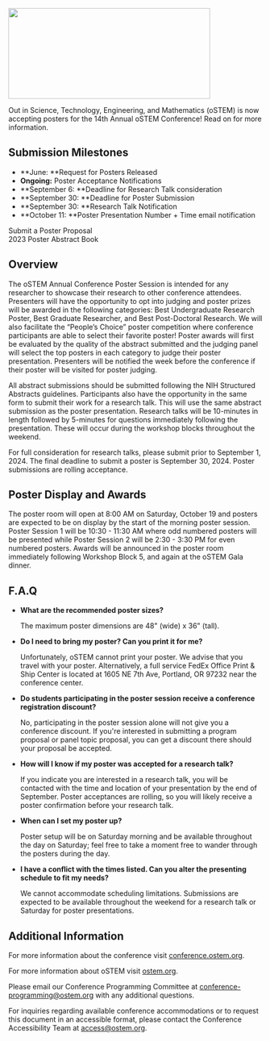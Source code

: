 
<SiteLayout title="Call for Posters" accent="nav-blue">

<Image
  src="/images/2023 cfp3.jpg"
  alt=""
  layout="responsive"
  width="400"
  height="180"
  priority="true"
/>
<br />

Out in Science, Technology, Engineering, and Mathematics (oSTEM) is now accepting posters for the 14th Annual oSTEM Conference! Read on for more information.

<div className="text-bright-peach font-bold">

## Submission Milestones

</div>

- **June: **Request for Posters Released
- <span className='text-nav-green'><b>Ongoing:</b> Poster Acceptance Notifications</span>
- **September 6: **Deadline for Research Talk consideration
- **September 30: **Deadline for Poster Submission
- **September 30: **Research Talk Notification
- **October 11: **Poster Presentation Number + Time email notification

<div className="my-2 flex flex-col items-center sm:flex-row justify-center">
  <div className="my-1 sm:mx-2">
    <CTAButton onClick="https://www.jotform.com/form/241195822875162">
      Submit a Poster Proposal
    </CTAButton>
  </div>
</div>

<div className="my-2 flex flex-col items-center sm:flex-row justify-center">
  <div className="my-1 sm:mx-2">
    <CTAButton onClick="https://cdn.ostem.org/publicfiles/oSTEM2023_Abstract_Book.pdf">
      2023 Poster Abstract Book
    </CTAButton>
  </div>
</div>

<div className="text-bright-peach font-bold">

## Overview

</div>

The oSTEM Annual Conference Poster Session is intended for any researcher to showcase their research to other conference attendees. Presenters will have the opportunity to opt into judging and poster prizes will be awarded in the following categories: Best Undergraduate Research Poster, Best Graduate Researcher, and Best Post-Doctoral Research. We will also facilitate the “People’s Choice” poster competition where conference participants are able to select their favorite poster! Poster awards will first be evaluated by the quality of the abstract submitted and the judging panel will select the top posters in each category to judge their poster presentation. Presenters will be notified the week before the conference if their poster will be visited for poster judging.  

All abstract submissions should be submitted following the NIH Structured Abstracts guidelines. 
Participants also have the opportunity in the same form to submit their work for a research talk. This will use the same abstract submission as the poster presentation. Research talks will be 10-minutes in length followed by 5-minutes for questions immediately following the presentation. These will occur during the workshop blocks throughout the weekend.  

For full consideration for research talks, please submit prior to September 1, 2024. The final deadline to submit a poster is September 30, 2024. Poster submissions are rolling acceptance. 

<div className="text-bright-peach font-bold">

## Poster Display and Awards

</div>

The poster room will open at 8:00 AM on Saturday, October 19 and posters are expected to be on display by the start of the morning poster session. Poster Session 1 will be 10:30 - 11:30 AM where odd numbered posters will be presented while Poster Session 2 will be 2:30 - 3:30 PM for even numbered posters. 
Awards will be announced in the poster room immediately following Workshop Block 5, and again at the oSTEM Gala dinner.


<div className="text-bright-peach font-bold">

## F.A.Q

</div>

- **What are the recommended poster sizes?**

  The maximum poster dimensions are 48" (wide) x 36" (tall).

- **Do I need to bring my poster? Can you print it for me?**

  Unfortunately, oSTEM cannot print your poster. We advise that you travel with
  your poster. Alternatively, a full service FedEx Office Print & Ship Center is located at 1605 NE 7th Ave, Portland, OR 97232 near the conference center.

- **Do students participating in the poster session receive a conference registration discount?**

  No, participating in the poster session alone will not give you a conference discount. If you're interested in submitting a program proposal or panel topic proposal, you can get a discount there should your proposal be accepted.

- **How will I know if my poster was accepted for a research talk?**  

  If you indicate you are interested in a research talk, you will be contacted with the time and location of your presentation by the end of September. Poster acceptances are rolling, so you will likely receive a poster confirmation before your research talk. 

- **When can I set my poster up?**
  
  Poster setup will be on Saturday morning and be available throughout the day on Saturday; feel free to take a moment free to wander through the posters during the day.

- **I have a conflict with the times listed. Can you alter the presenting schedule to fit my needs?**

  We cannot accommodate scheduling limitations. Submissions are expected to be available throughout the weekend for a research talk or Saturday for poster presentations. 


<div className="text-bright-peach font-bold">

## Additional Information

</div>

For more information about the conference visit [conference.ostem.org](https://conference.ostem.org).

For more information about oSTEM visit [ostem.org](https://ostem.org).

Please email our Conference Programming Committee at
conference-programming@ostem.org with any additional questions.

For inquiries regarding available conference accommodations or to request this
document in an accessible format, please contact the Conference Accessibility
Team at access@ostem.org.

</SiteLayout>
